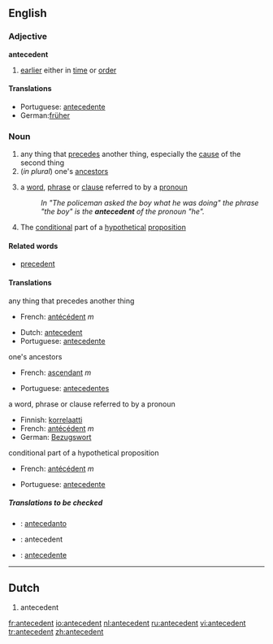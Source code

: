 ==English==
===Adjective===
'''antecedent'''
# [[earlier]] either in [[time]] or [[order]]

====Translations====
{{top}}
{{mid}}
*Portuguese: [[antecedente]]
*German:[[früher]]
{{bottom}}

===Noun===
{{en-noun}}

# any thing that [[precede]]s another thing, especially the [[cause]] of the second thing
#(''in plural'') one's [[ancestor]]s
#{{grammar}} a [[word]], [[phrase]] or [[clause]] referred to by a [[pronoun]]
#: ''In "The policeman asked the boy what he was doing" the phrase "the boy" is the '''antecedent''' of the pronoun "he".''
#{{logic}} The [[conditional]] part of a [[hypothetical]] [[proposition]]
{{wikipedia}}

====Related words====
* [[precedent]]

====Translations====
;any thing that precedes another thing
{{top}}
*French: [[antécédent]] ''m''
{{mid}}
*Dutch: [[antecedent]] {{n}}
*Portuguese: [[antecedente]] {{m}}
{{bottom}}

;one's ancestors
{{top}}
*French: [[ascendant]] ''m''
{{mid}}
*Portuguese: [[antecedentes]] {{m}} {{p}}
{{bottom}}

;a word, phrase or clause referred to by a pronoun
{{top}}
*Finnish: [[korrelaatti]]
*French: [[antécédent]] ''m''
*German: [[Bezugswort]] {{n}}
{{mid}}
{{bottom}}

;conditional part of a hypothetical proposition
{{top}}
*French: [[antécédent]] ''m''
{{mid}}
*Portuguese: [[antecedente]] {{m}}
{{bottom}}

=====Translations to be checked=====
{{checktrans}}
*{{ttbc|Ido}} : [[antecedanto]]
*{{ttbc|Latin}}: antecedent
*{{ttbc|Spanish}}: [[antecedente]]
----

==Dutch==
# antecedent

[[fr:antecedent]]
[[io:antecedent]]
[[nl:antecedent]]
[[ru:antecedent]]
[[vi:antecedent]]
[[tr:antecedent]]
[[zh:antecedent]]